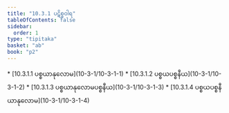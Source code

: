 ```yaml
---
title: "10.3.1 ပဋိစ္စဝါရ"
tableOfContents: false
sidebar:
  order: 1
type: "tipitaka"
basket: "ab"
book: "p2"
---
```



<DynamicBreadcrumb />



<TableOfContents book="p2" section="10.3.1">
* [10.3.1.1 ပစ္စယာနုလောမ](10-3-1/10-3-1-1)
* [10.3.1.2 ပစ္စယပစ္စနီယ](10-3-1/10-3-1-2)
* [10.3.1.3 ပစ္စယာနုလောမပစ္စနီယ](10-3-1/10-3-1-3)
* [10.3.1.4 ပစ္စယပစ္စနီယာနုလောမ](10-3-1/10-3-1-4)
</TableOfContents>